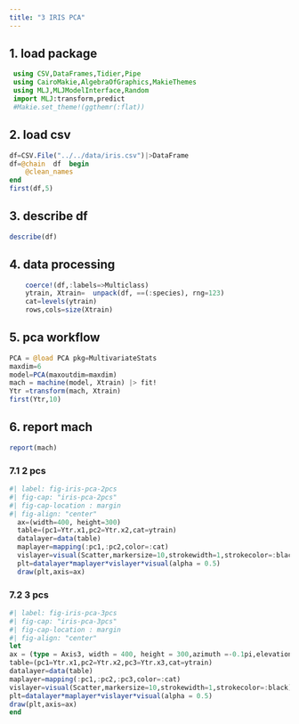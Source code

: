 ```yaml
---
title: "3 IRIS PCA"
---
```


## 1. load package
```julia
 using CSV,DataFrames,Tidier,Pipe
 using CairoMakie,AlgebraOfGraphics,MakieThemes
 using MLJ,MLJModelInterface,Random
 import MLJ:transform,predict
 #Makie.set_theme!(ggthemr(:flat))

```

## 2. load csv
```julia

df=CSV.File("../../data/iris.csv")|>DataFrame
df=@chain  df  begin
    @clean_names
end
first(df,5)
```

## 3. describe df
```julia
describe(df)
```
## 4. data processing
```julia
    coerce!(df,:labels=>Multiclass)
    ytrain, Xtrain=  unpack(df, ==(:species), rng=123)
    cat=levels(ytrain)
    rows,cols=size(Xtrain)

```

## 5. pca workflow
```julia
PCA = @load PCA pkg=MultivariateStats
maxdim=6
model=PCA(maxoutdim=maxdim)
mach = machine(model, Xtrain) |> fit!
Ytr =transform(mach, Xtrain)
first(Ytr,10)
```

## 6. report mach
```julia
report(mach)
```

### 7.1 2 pcs 
```julia
#| label: fig-iris-pca-2pcs
#| fig-cap: "iris-pca-2pcs"
#| fig-cap-location : margin
#| fig-align: "center"
  ax=(width=400, height=300)
  table=(pc1=Ytr.x1,pc2=Ytr.x2,cat=ytrain)
  datalayer=data(table)
  maplayer=mapping(:pc1,:pc2,color=:cat)
  vislayer=visual(Scatter,markersize=10,strokewidth=1,strokecolor=:black)
  plt=datalayer*maplayer*vislayer*visual(alpha = 0.5)
  draw(plt,axis=ax)
```

### 7.2 3 pcs
```julia
#| label: fig-iris-pca-3pcs
#| fig-cap: "iris-pca-3pcs"
#| fig-cap-location : margin
#| fig-align: "center"
let  
ax = (type = Axis3, width = 400, height = 300,azimuth =-0.1pi,elevation=0.1pi)
table=(pc1=Ytr.x1,pc2=Ytr.x2,pc3=Ytr.x3,cat=ytrain)
datalayer=data(table)
maplayer=mapping(:pc1,:pc2,:pc3,color=:cat)
vislayer=visual(Scatter,markersize=10,strokewidth=1,strokecolor=:black)
plt=datalayer*maplayer*vislayer*visual(alpha = 0.5)
draw(plt,axis=ax)
end

```